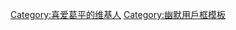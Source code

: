 {{Userbox
  |border-c = #000000
  |border-s = 1
  |id-c     = #FFFFFF
  |id-s     = 12
  |id-fc    = #000000
  |info-c   = #0033CC
  |info-s   = 9
  |info-fc  = #FFFFFF
  |id       = [[葛平|葛炮]]
  |info     = 这位用户喜欢'''[[藍貓 (角色)|<span style="color:white;">蓝猫</span>]]'''的[[配音演员|<span style="color:white;">配音演员</span>]]'''[[葛平|<span style="color:white;">葛平</span>]]'''，并且因他的大度和包容而感动。
}}<includeonly>[[Category:喜爱葛平的维基人]]</includeonly>
<noinclude>
[[Category:幽默用戶框模板]]
</noinclude>